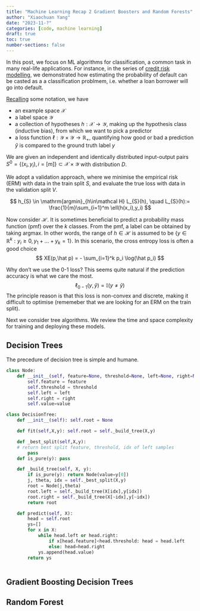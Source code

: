 ```yaml
---
title: "Machine Learning Recap 2 Gradient Boosters and Random Forests"
author: "Xiaochuan Yang"
date: "2023-11-?"
categories: [code, machine learning]
draft: true
toc: true
number-sections: false
---
```


\def\PP{\mathbb{P}}
\def\VAR{\mathrm{VaR}}
\def\RR{\mathbb{R}}
\def\EE{\mathbb{E}}


In this post, we focus on ML algorithms for classification, a common task in many real-life applications. For instance, in the series of [credit risk modelling](crm2-ml.qmd), we demonstrated how estimating the probability of default can be casted as a  a classification problmem, i.e. whether a loan borrower will go into default.

[Recalling](uml-recap1.qmd) some notation, we have  

- an example space $\mathcal X$  
- a label space $\mathcal Y$
-  a collection of hypotheses $h: \mathcal X \to \mathcal Y$, making up the hypothesis class  (inductive bias), from which we want to pick a predictor
-  a loss function $\ell: \mathcal Y \times \mathcal Y \to \RR_+$, quantifying how good or bad a prediction $\hat y$ is compared to the ground truth label $y$

:::{.callout-important}
We are given an independent and identically distributed input-output pairs 
$S^0 = \{(x_i,y_i), i=[m]\}\subset \mathcal X\times\mathcal Y$ with distribution $D$. 
:::


We adopt a validation approach, where we minimise the empirical risk (ERM) with data in the train split $S$, and evaluate the true loss with data in the validation split $V$. 


$$
h_{S} \in \mathrm{argmin}_{h\in\mathcal H} L_{S}(h), \quad L_{S}(h):= \frac{1}{m}\sum_{i=1}^m \ell(h(x_i),y_i)
$$



Now consider $\mathcal H$. It is sometimes beneficial to predict a probability mass function (pmf) over the $k$ classes. From the pmf, a label can be obtained by taking argmax. In other words, the range of $h\in\mathcal H$ is assumed to be $\{y\in\RR^k: y_i\ge 0, y_1+...+y_k=1\}$. In this scenario, the cross entropy loss is often a good choice
$$
XE(p,\hat p) =  - \sum_{i=1}^k p_i \log(\hat p_i)
$$

Why don't we use the 0-1 loss? This seems quite natural if the prediction accuracy is what we care the most.
$$
\ell_{0-1}(y,\hat y) = \mathbb{I}(y\neq \hat y)
$$
The principle reason is that this loss is non-convex and discrete, making it difficult to optimise (rememeber that we are looking for an ERM on the train split). 

Next we consider tree algorithms. We review the time and space complexity for training and deploying these models.

## Decision Trees

The precedure of decision tree is simple and humane.

```python
class Node:
    def __init__(self, feature=None, threshold=None, left=None, right=None,*, value=None):
        self.feature = feature
        self.threshold = threshold
        self.left = left
        self.right = right
        self.value=value

class DecisionTree:
    def __init__(self): self.root = None

    def fit(self,X,y): self.root = self._build_tree(X,y)

    def _best_split(self,X,y):
    # return best split feature, threshold, idx of left samples 
        pass
    def is_pure(y): pass

    def _build_tree(self, X, y):
        if is_pure(y): return Node(value=y[0])
        j, theta, idx = self._best_split(X,y)
        root = Node(j,theta)
        root.left = self._build_tree(X[idx],y[idx])
        root.right = self._build_tree(X[~idx],y[~idx])
        return root

    def predict(self, X): 
        head = self.root
        ys=[]
        for x in X:
            while head.left or head.right:
                if x[head.feature]<head.threshold: head = head.left
                else: head=head.right
            ys.append(head.value)
        return ys
            

```


## Gradient Boosting Decision Trees

## Random Forest